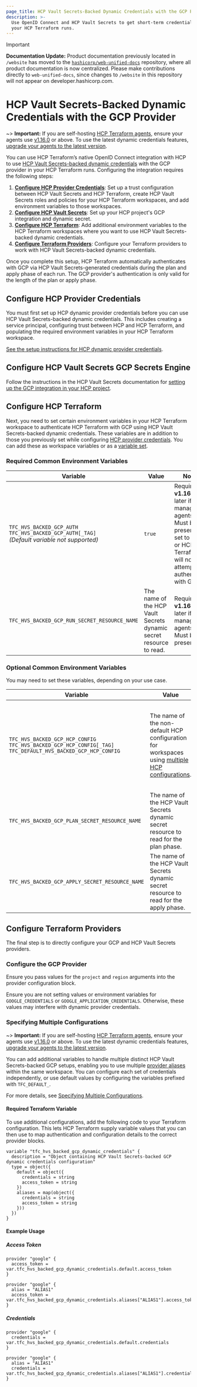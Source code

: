 ```yaml
---
page_title: HCP Vault Secrets-Backed Dynamic Credentials with the GCP Provider - Workspaces - HCP Terraform
description: >-
  Use OpenID Connect and HCP Vault Secrets to get short-term credentials for the GCP Terraform provider in
  your HCP Terraform runs.
---
```


> [!IMPORTANT]  
> **Documentation Update:** Product documentation previously located in `/website` has moved to the [`hashicorp/web-unified-docs`](https://github.com/hashicorp/web-unified-docs) repository, where all product documentation is now centralized. Please make contributions directly to `web-unified-docs`, since changes to `/website` in this repository will not appear on developer.hashicorp.com.

# HCP Vault Secrets-Backed Dynamic Credentials with the GCP Provider

~> **Important:** If you are self-hosting [HCP Terraform agents](/terraform/cloud-docs/agents), ensure your agents use [v1.16.0](/terraform/cloud-docs/agents/changelog#1-16-0-10-02-2024) or above. To use the latest dynamic credentials features, [upgrade your agents to the latest version](/terraform/cloud-docs/agents/changelog).

You can use HCP Terraform’s native OpenID Connect integration with HCP to use [HCP Vault Secrets-backed dynamic credentials](/terraform/cloud-docs/workspaces/dynamic-provider-credentials/hcp-vault-secrets-backed) with the GCP provider in your HCP Terraform runs. Configuring the integration requires the following steps:

1. **[Configure HCP Provider Credentials](#configure-hcp-provider-credentials)**: Set up a trust configuration between HCP Vault Secrets and HCP Terraform, create HCP Vault Secrets roles and policies for your HCP Terraform workspaces, and add environment variables to those workspaces.
2. **[Configure HCP Vault Secrets](#configure-hcp-vault-secrets-gcp-secrets-engine)**: Set up your HCP project's GCP integration and dynamic secret.
3. **[Configure HCP Terraform](#configure-hcp-terraform)**: Add additional environment variables to the HCP Terraform workspaces where you want to use HCP Vault Secrets-backed dynamic credentials.
4. **[Configure Terraform Providers](#configure-terraform-providers)**: Configure your Terraform providers to work with HCP Vault Secrets-backed dynamic credentials.

Once you complete this setup, HCP Terraform automatically authenticates with GCP via HCP Vault Secrets-generated credentials during the plan and apply phase of each run. The GCP provider's authentication is only valid for the length of the plan or apply phase.

## Configure HCP Provider Credentials
You must first set up HCP dynamic provider credentials before you can use HCP Vault Secrets-backed dynamic credentials. This includes creating a service principal, configuring trust between HCP and HCP Terraform, and populating the required environment variables in your HCP Terraform workspace.

[See the setup instructions for HCP dynamic provider credentials](/terraform/cloud-docs/workspaces/dynamic-provider-credentials/hcp-configuration).

## Configure HCP Vault Secrets GCP Secrets Engine
Follow the instructions in the HCP Vault Secrets documentation for [setting up the GCP integration in your HCP project](/hcp/docs/vault-secrets/dynamic-secrets/gcp).

## Configure HCP Terraform
Next, you need to set certain environment variables in your HCP Terraform workspace to authenticate HCP Terraform with GCP using HCP Vault Secrets-backed dynamic credentials. These variables are in addition to those you previously set while configuring [HCP provider credentials](#configure-hcp-provider-credentials). You can add these as workspace variables or as a [variable set](/terraform/cloud-docs/workspaces/variables/managing-variables#variable-sets).

### Required Common Environment Variables
| Variable                                                                                                | Value                                                                        | Notes                                                                                                                                                  |
|---------------------------------------------------------------------------------------------------------|------------------------------------------------------------------------------|--------------------------------------------------------------------------------------------------------------------------------------------------------|
| `TFC_HVS_BACKED_GCP_AUTH`<br />`TFC_HVS_BACKED_GCP_AUTH[_TAG]`<br />_(Default variable not supported)_  | `true`                                                                       | Requires **v1.16.0** or later if self-managing agents. Must be present and set to `true`, or HCP Terraform will not attempt to authenticate with GCP.   |
| `TFC_HVS_BACKED_GCP_RUN_SECRET_RESOURCE_NAME`                                                           | The name of the HCP Vault Secrets dynamic secret resource to read.           | Requires **v1.16.0** or later if self-managing agents. Must be present.                                                                                 |


### Optional Common Environment Variables
You may need to set these variables, depending on your use case.

| Variable                                                                                                                    | Value                                                                                                                                                                                               | Notes                                                                                                                                       |
|-----------------------------------------------------------------------------------------------------------------------------|-----------------------------------------------------------------------------------------------------------------------------------------------------------------------------------------------------|---------------------------------------------------------------------------------------------------------------------------------------------|
| `TFC_HVS_BACKED_GCP_HCP_CONFIG`<br />`TFC_HVS_BACKED_GCP_HCP_CONFIG[_TAG]`<br />`TFC_DEFAULT_HVS_BACKED_GCP_HCP_CONFIG`     | The name of the non-default HCP configuration for workspaces using [multiple HCP configurations](/terraform/cloud-docs/workspaces/dynamic-provider-credentials/specifying-multiple-configurations). | Requires **v1.16.0** or later if self-managing agents. Will fall back to using the default HCP Vault Secrets configuration if not provided. |
| `TFC_HVS_BACKED_GCP_PLAN_SECRET_RESOURCE_NAME`                                                                              | The name of the HCP Vault Secrets dynamic secret resource to read for the plan phase.                                                                                                               | Requires **v1.16.0** or later if self-managing agents. Must be present.                                                                      |
| `TFC_HVS_BACKED_GCP_APPLY_SECRET_RESOURCE_NAME`                                                                             | The name of the HCP Vault Secrets dynamic secret resource to read for the apply phase.                                                                                                              | Requires **v1.16.0** or later if self-managing agents. Must be present.                                                                      |

## Configure Terraform Providers
The final step is to directly configure your GCP and HCP Vault Secrets providers.

### Configure the GCP Provider
Ensure you pass values for the `project` and `region` arguments into the provider configuration block.

Ensure you are not setting values or environment variables for `GOOGLE_CREDENTIALS` or `GOOGLE_APPLICATION_CREDENTIALS`. Otherwise, these values may interfere with dynamic provider credentials.

### Specifying Multiple Configurations

~> **Important:** If you are self-hosting [HCP Terraform agents](/terraform/cloud-docs/agents), ensure your agents use [v1.16.0](/terraform/cloud-docs/agents/changelog#1-16-0-10-02-2024) or above. To use the latest dynamic credentials features, [upgrade your agents to the latest version](/terraform/cloud-docs/agents/changelog).

You can add additional variables to handle multiple distinct HCP Vault Secrets-backed GCP setups, enabling you to use multiple [provider aliases](/terraform/language/providers/configuration#alias-multiple-provider-configurations) within the same workspace. You can configure each set of credentials independently, or use default values by configuring the variables prefixed with `TFC_DEFAULT_`.

For more details, see [Specifying Multiple Configurations](/terraform/cloud-docs/workspaces/dynamic-provider-credentials/specifying-multiple-configurations).

#### Required Terraform Variable

To use additional configurations, add the following code to your Terraform configuration. This lets HCP Terraform supply variable values that you can then use to map authentication and configuration details to the correct provider blocks.

```hcl
variable "tfc_hvs_backed_gcp_dynamic_credentials" {
  description = "Object containing HCP Vault Secrets-backed GCP dynamic credentials configuration"
  type = object({
    default = object({
      credentials = string
      access_token = string
    })
    aliases = map(object({
      credentials = string
      access_token = string
    }))
  })
}
```

#### Example Usage

##### Access Token

```hcl
provider "google" {
  access_token = var.tfc_hvs_backed_gcp_dynamic_credentials.default.access_token
}

provider "google" {
  alias = "ALIAS1"
  access_token = var.tfc_hvs_backed_gcp_dynamic_credentials.aliases["ALIAS1"].access_token
}
```

##### Credentials

```hcl
provider "google" {
  credentials = var.tfc_hvs_backed_gcp_dynamic_credentials.default.credentials
}

provider "google" {
  alias = "ALIAS1"
  credentials = var.tfc_hvs_backed_gcp_dynamic_credentials.aliases["ALIAS1"].credentials
}
```
